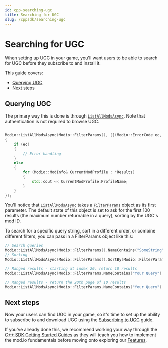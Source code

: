 ```yaml
---
id: cpp-searching-ugc
title: Searching for UGC
slug: /cppsdk/searching-ugc
---
```


# Searching for UGC

When setting up UGC in your game, you'll want users to be able to search for UGC before they subscribe to and install it.

This guide covers:

* [Querying UGC](#querying-ugc)
* [Next steps](#next-steps)

## Querying UGC

The primary way this is done is through [`ListAllModsAsync`](/cppsdk/refdocs/#listallmodsasync). Note that authentication is not required to browse UGC.

```cpp

Modio::ListAllModsAsync(Modio::FilterParams(), [](Modio::ErrorCode ec, Modio::Optional<Modio::ModInfoList> Results)
{
    if (ec)
    {
        // Error handling
    }
    else
    {
        for (Modio::ModInfo& CurrentModProfile : *Results)
        {
            std::cout << CurrentModProfile.ProfileName;
        }
    }
});
```

You'll notice that [`ListAllModsAsync`](/cppsdk/refdocs/#listallmodsasync) takes a [`FilterParams`](/cppsdk/refdocs/#FilterParams) object as its first parameter. The default state of this object is set to ask for the first 100 results (the maximum number returnable in a query), sorting by the UGC's mod ID.

To search for a specific query string, sort in a different order, or combine different filters, you can pass in a FilterParams object like this:

```cpp
// Search queries
Modio::ListAllModsAsync(Modio::FilterParams().NameContains("SomeString"), ...)
// Sorting
Modio::ListAllModsAsync(Modio::FilterParams().SortBy(Modio::FilterParams::SortFieldType::DownloadsToday, Modio::SortDirection::Ascending), ...)

// Ranged results - starting at index 20, return 10 results
Modio::ListAllModsAsync(Modio::FilterParams.NameContains("Your Query").IndexedResults(20, 10), ...)

// Ranged results - return the 20th page of 10 results
Modio::ListAllModsAsync(Modio::FilterParams.NameContains("Your Query").PagedResults(20, 10), ...)
```

## Next steps

Now your users can find UGC in your game, so it's time to set up the ability to subscribe to and download UGC using the [Subscribing to UGC](/cppsdk/subscribing) guide.

If you've already done this, we recommend working your way through the [C++ SDK Getting Started Guides](/cppsdk/#c-sdk-core-setup-guides) as they will teach you how to implement the mod.io fundamentals before moving onto exploring our [Features](/features).